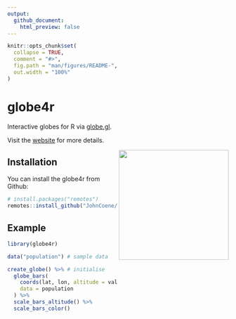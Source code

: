 ```yaml
---
output: 
  github_document:
    html_preview: false
---
```


<!-- README.md is generated from README.Rmd. Please edit that file -->

```r
knitr::opts_chunk$set(
  collapse = TRUE,
  comment = "#>",
  fig.path = "man/figures/README-",
  out.width = "100%"
)
```

<!-- badges: start -->
<!-- badges: end -->

# globe4r

Interactive globes for R via [globe.gl](https://github.com/vasturiano/globe.gl).

Visit the [website](https://globe4r.john-coene.com) for more details.

<img src="./man/figures/logo.png" height="250" align="right" />

## Installation

You can install the globe4r from Github:

``` r
# install.packages("remotes")
remotes::install_github("JohnCoene/globe4r")
```

## Example

```r
library(globe4r)

data("population") # sample data

create_globe() %>% # initialise
  globe_bars(
    coords(lat, lon, altitude = value, color = value),
    data = population
  ) %>% 
  scale_bars_altitude() %>% 
  scale_bars_color()
```

